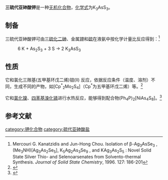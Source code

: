 {{chembox
| Verifiedfields = 
| Watchedfields = 
| verifiedrevid = 
| Name = 三硫代亚砷酸钾
| ImageFile = K3AsS3.png
| ImageSize = 
| ImageName = 
| IUPACName = 
| OtherNames = 三硫代砷(III)酸钾
|Section1={{Chembox Identifiers
| CASNo_Ref = {{cascite|correct|CAS}}
| CASNo = 13446-65-6
| UNII_Ref = 
| UNII = 
| EINECS = 
| PubChem =
| InChI = 
| SMILES =[K+].[S-]As([S-])[S-].[K+].[K+]
  }}
|Section3={{Chembox Properties
| Formula = K<sub>3</sub>AsS<sub>3</sub>
| MolarMass = 288.411
| Density = 
| Appearance = 黄棕色晶体<ref name=mercouri />
| Solubility = 
| MeltingPt = 
  }}
| Section8 = {{Chembox Related
|   OtherAnions = 
|   OtherCations = [[三硫代亚砷酸钠|三硫代亚砷酸钠]]
|   OtherCpds = [[三硒代亚砷酸钾|三硒代亚砷酸钾]]
 }}
}}

'''三硫代亚砷酸钾'''是一种[[无机化合物|无机化合物]]，[[化学式|化学式]]为K<sub>3</sub>AsS<sub>3</sub>。

==制备==
三硫代亚砷酸钾可由[[三硫化二砷|三硫化二砷]]、金属[[钾|钾]]和[[硫|硫]]在液氨中按化学计量比反应得到：<ref name=mercouri>Mercouri G. Kanatzidis and Jun-Hong Chou. Isolation of β-Ag<sub>3</sub>AsSe<sub>3</sub> , (Me<sub>3</sub>NH)[Ag<sub>3</sub>As<sub>2</sub>Se<sub>5</sub>], K<sub>5</sub>Ag<sub>2</sub>As<sub>3</sub>Se<sub>9</sub> , and KAg<sub>3</sub>As<sub>2</sub>S<sub>5</sub> : Novel Solid State Silver Thio- and Selenoarsenates from Solvento-thermal Synthesis. ''Journal of Solid State Chemistry'', 1996. 127: 186-201</ref>
: 6 K + As<sub>2</sub>S<sub>3</sub> + 3 S → 2 K<sub>3</sub>AsS<sub>3</sub>
==性质==
它和氯化三羰基(五甲基环戊二烯)钼(II)<!-- CAS: 63511-23-9 -->反应，依据反应条件（温度、溶剂）不同，生成不同的产物，如[Cp<sup>*</sup><sub>2</sub>Mo<sub>2</sub>S<sub>4</sub>]（Cp<sup>*</sup>为五甲基环戊二烯）等。<ref>{{cite journal|journal=Journal of Organometallic Chemistry|volume=627|issue=2|language=en|date=2001-05|pages=139–143|doi=10.1016/S0022-328X(01)00709-4|url=https://linkinghub.elsevier.com/retrieve/pii/S0022328X01007094|title=Dinuclear molybdenum complexes containing the novel μ,η1:3-AsS2 ligand: synthesis and molecular structure of [{Cp*2Mo2(CO)2As2S4}·2Cr(CO)5]·0.5CH2Cl2 (Cp*=C5Me5)|accessdate=2020-04-23|author=Henri Brunner, Franz Leis, Joachim Wachter, Manfred Zabel}}</ref>

它和[[氯化镍|氯化镍]]、[[四苯基溴化𬭸|四苯基溴化𬭸]]进行水热反应，能够得到配合物(Ph<sub>4</sub>P)<sub>2</sub>[NiAs<sub>4</sub>S<sub>8</sub>]。<ref>{{cite journal|journal=Inorganic Chemistry|volume=36|issue=1|language=en|issn=0020-1669|date=1997-01|pages=4–9|doi=10.1021/ic951665i|url=https://pubs.acs.org/doi/10.1021/ic951665i|title=Synthesis and Characterization of (Ph 4 P) 2 [Ni 2 As 4 S 8 ], (Me 4 N) 2 [Mo 2 O 2 As 2 S 7 ], and (Et 4 N) 2 [Mo 2 O 2 As 2 Se 7 ]. New One-Dimensional Polymeric Compounds Containing Thio- and Selenoarsenate Ligands|accessdate=2020-04-23|author=Jun-Hong Chou, Jason A. Hanko, Mercouri G. Kanatzidis}}</ref>
==参考文献==
{{reflist}}
{{亚砷酸盐}}

[[category:钾化合物|category:钾化合物]]
[[category:硫代亚砷酸盐|category:硫代亚砷酸盐]]
